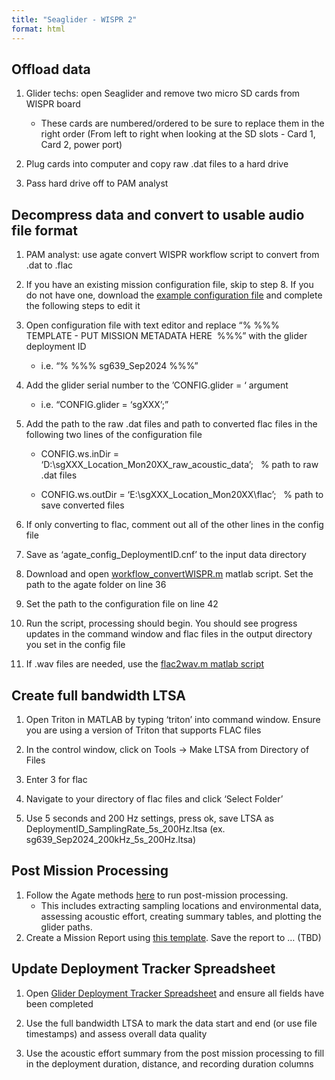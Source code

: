 ```yaml
---
title: "Seaglider - WISPR 2"
format: html
---
```


## Offload data

1.  Glider techs: open Seaglider and remove two micro SD cards from WISPR board

    -   These cards are numbered/ordered to be sure to replace them in the right order (From left to right when looking at the SD slots - Card 1, Card 2, power port)

2.  Plug cards into computer and copy raw .dat files to a hard drive

3.  Pass hard drive off to PAM analyst 

## Decompress data and convert to usable audio file format

1.  PAM analyst: use agate convert WISPR workflow script to convert from .dat to .flac

2.  If you have an existing mission configuration file, skip to step 8. If you do not have one, download the [example configuration file](https://github.com/sfregosi/agate/blob/c07366e646cf799da088086068062dce681352c3/agate/settings/agate_config_example.cnf) and complete the following steps to edit it

3.  Open configuration file with text editor and replace “% %%%  TEMPLATE - PUT MISSION METADATA HERE  %%%” with the glider deployment ID

    -   i.e. “% %%% sg639_Sep2024 %%%”

4.  Add the glider serial number to the ‘CONFIG.glider = ‘ argument

    -   i.e. “CONFIG.glider = ‘sgXXX’;”

5.  Add the path to the raw .dat files and path to converted flac files in the following two lines of the configuration file

    -   CONFIG.ws.inDir = 'D:\\sgXXX_Location_Mon20XX_raw_acoustic_data';   % path to raw .dat files

    -   CONFIG.ws.outDir = 'E:\\sgXXX_Location_Mon20XX\\flac';   % path to save converted files

6.  If only converting to flac, comment out all of the other lines in the config file

7.  Save as ‘agate_config_DeploymentID.cnf’ to the input data directory

8.  Download and open [workflow_convertWISPR.m](https://github.com/sfregosi/agate/blob/c07366e646cf799da088086068062dce681352c3/agate/example_workflows/workflow_convertWISPR.m) matlab script. Set the path to the agate folder on line 36

9.  Set the path to the configuration file on line 42

10. Run the script, processing should begin. You should see progress updates in the command window and flac files in the output directory you set in the config file

11. If .wav files are needed, use the [flac2wav.m matlab script](https://github.com/sfregosi/myUtils/blob/main/flac2wav.m)

## Create full bandwidth LTSA

1.  Open Triton in MATLAB by typing ‘triton’ into command window. Ensure you are using a version of Triton that supports FLAC files

2.  In the control window, click on Tools -\> Make LTSA from Directory of Files 

3.  Enter 3 for flac

4.  Navigate to your directory of flac files and click ‘Select Folder’

5.  Use 5 seconds and 200 Hz settings, press ok, save LTSA as DeploymentID_SamplingRate_5s_200Hz.ltsa (ex. sg639_Sep2024_200kHz_5s_200Hz.ltsa)

## Post Mission Processing

1.  Follow the Agate methods [here](https://sfregosi.github.io/agate/mission-processing.html#plot-multiple-glider-tracks) to run post-mission processing.
    -   This includes extracting sampling locations and environmental data, assessing acoustic effort, creating summary tables, and plotting the glider paths.
2.  Create a Mission Report using [this template](https://docs.google.com/document/d/1n_gStQKpFswIsa8mMzGJQ2-xDK0fJE_6092rQl4_PAo/edit?usp=sharing). Save the report to ... (TBD)

## Update Deployment Tracker Spreadsheet

1.  Open [Glider Deployment Tracker Spreadsheet](https://docs.google.com/spreadsheets/d/1MzLF2bmLcWy9u6glj3hu6Q1DINr5-NeJPCuBQgy-LZU/edit?gid=0#gid=0) and ensure all fields have been completed

2.  Use the full bandwidth LTSA to mark the data start and end (or use file timestamps) and assess overall data quality

3.  Use the acoustic effort summary from the post mission processing to fill in the deployment duration, distance, and recording duration columns
